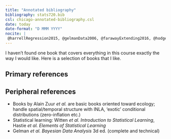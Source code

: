 ```yaml
---
title: "Annotated bibliography"
bibliography: stats720.bib
csl: chicago-annotated-bibliography.csl
date: today
date-format: "D MMM YYYY"
nocite: |
 @harrellRegression2015, @gelmanData2006, @farawayExtending2016, @hodgesRichly2013, @mcelreathStatistical2020, @woodGeneralized2017, @gelmanRegression2020
---
```


<style>
.csl-block {
 color: #3399ff;
}
</style>

<!-- typically renders in docs/ dir  -->

I haven't found one book that covers everything in this course exactly the way I would like. Here is a selection of books that I like.

## Primary references

::: {#refs}
:::

## Peripheral references

* Books by Alain Zuur *et al.* are basic books oriented toward ecology; handle spatial/temporal structure with INLA, 'exotic' conditional distributions (zero-inflation etc.)
* Statistical learning: Witten *et al.* *Introduction to Statistical Learning*, Hastie *et al.* *Elements of Statistical Learning*
* Gelman *et al.* *Bayesian Data Analysis* 3d ed. (complete and technical)


